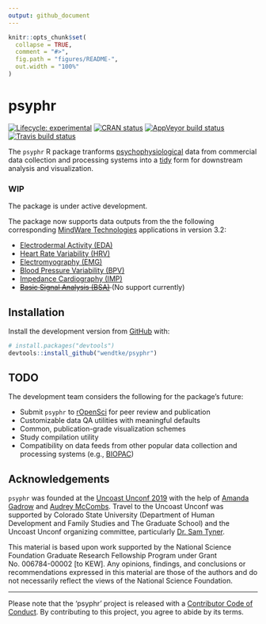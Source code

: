 ```yaml
---
output: github_document
---
```


<!-- README.md is generated from README.Rmd. Please edit that file -->

```r
knitr::opts_chunk$set(
  collapse = TRUE,
  comment = "#>",
  fig.path = "figures/README-",
  out.width = "100%"
)
```
# psyphr

<!-- badges: start -->
[![Lifecycle: experimental](https://img.shields.io/badge/lifecycle-experimental-orange.svg)](https://www.tidyverse.org/lifecycle/#experimental)
[![CRAN status](https://www.r-pkg.org/badges/version/psyphr)](https://cran.r-project.org/package=psyphr)
[![AppVeyor build status](https://ci.appveyor.com/api/projects/status/github/wendtke/psyphr?branch=master&svg=true)](https://ci.appveyor.com/project/wendtke/psyphr)
[![Travis build status](https://travis-ci.org/wendtke/psyphr.svg?branch=master)](https://travis-ci.org/wendtke/psyphr)
<!-- badges: end -->

The `psyphr` R package tranforms [psychophysiological](https://en.wikipedia.org/wiki/Psychophysiology) data from 
commercial data collection and processing systems into a [tidy](http://vita.had.co.nz/papers/tidy-data.pdf) form for downstream analysis and visualization.

### WIP 

The package is under active development. 

The package now supports data outputs from the the following corresponding [MindWare Technologies](https://www.mindwaretech.com/) applications in version 3.2: 

- [Electrodermal Activity (EDA)](https://support.mindwaretech.com/manuals/software/eda/3-2/)
- [Heart Rate Variability (HRV)](https://support.mindwaretech.com/manuals/software/hrv/3-2/) 
- [Electromyography (EMG)](https://support.mindwaretech.com/manuals/software/emg/3-2/)
- [Blood Pressure Variability (BPV)](https://support.mindwaretech.com/manuals/software/bpv/3-2/)
- [Impedance Cardiography (IMP)](https://support.mindwaretech.com/manuals/software/imp/3-2/)
- <del>[Basic Signal Analysis (BSA)](https://support.mindwaretech.com/manuals/software/bsa/3-2/)</del>(No support currently)


## Installation

Install the development version from [GitHub](https://github.com/) with:

``` r
# install.packages("devtools")
devtools::install_github("wendtke/psyphr")
```

## TODO

The development team considers the following for the package's future:

- Submit `psyphr` to [rOpenSci](https://ropensci.org/) for peer review and publication
- Customizable data QA utilities with meaningful defaults
- Common, publication-grade visualization schemes
- Study compilation utility
- Compatibility on data feeds from other popular data collection and processing systems (e.g., [BIOPAC](https://www.biopac.com/))

## Acknowledgements

`psyphr` was founded at the [Uncoast Unconf 2019](https://github.com/uncoast-unconf/uu-2019) with the help of [Amanda Gadrow](https://github.com/ajmcoqui) and [Audrey McCombs](https://github.com/almccombs). Travel to the Uncoast Unconf was supported by Colorado State University (Department of Human Development and Family Studies and The Graduate School) and the Uncoast Unconf organizing committee, particularly [Dr. Sam Tyner](https://sctyner.github.io/). 

This material is based upon work supported by the National Science Foundation Graduate Research Fellowship Program under Grant No. 006784-00002 [to KEW]. Any opinions, findings, and conclusions or recommendations expressed in this material are those of the authors and do not necessarily reflect the views of the National Science Foundation.

___
Please note that the 'psyphr' project is released with a
[Contributor Code of Conduct](CODE_OF_CONDUCT.md).
By contributing to this project, you agree to abide by its terms.

